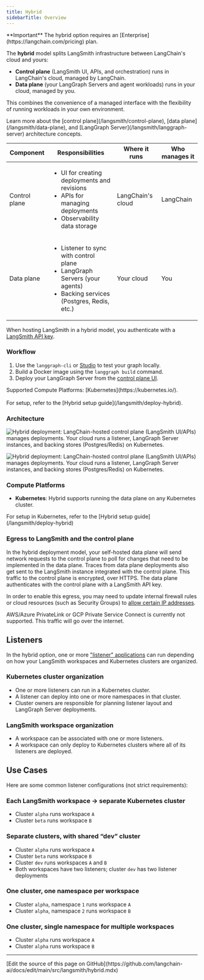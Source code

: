 ```yaml
---
title: Hybrid
sidebarTitle: Overview
---
```


<Info>
**Important**
The hybrid option requires an [Enterprise](https://langchain.com/pricing) plan.
</Info>

The **hybrid** model splits LangSmith infrastructure between LangChain's cloud and yours:

- **Control plane** (LangSmith UI, APIs, and orchestration) runs in LangChain's cloud, managed by LangChain.
- **Data plane** (your <Tooltip tip="The server that runs your applications.">LangGraph Servers</Tooltip> and agent workloads) runs in your cloud, managed by you.

This combines the convenience of a managed interface with the flexibility of running workloads in your own environment.

<Note>
Learn more about the [control plane](/langsmith/control-plane), [data plane](/langsmith/data-plane), and [LangGraph Server](/langsmith/langgraph-server) architecture concepts.
</Note>

| Component      | Responsibilities | Where it runs | Who manages it |
|----------------|------------------|---------------|----------------|
| <Tooltip tip="The LangSmith UI and APIs for managing deployments.">Control plane</Tooltip> | <ul><li>UI for creating deployments and revisions</li><li>APIs for managing deployments</li><li>Observability data storage</li></ul> | LangChain's cloud | LangChain |
| <Tooltip tip="The runtime environment where your LangGraph Servers and agents execute.">Data plane</Tooltip> | <ul><li>Listener to sync with control plane</li><li>LangGraph Servers (your agents)</li><li>Backing services (Postgres, Redis, etc.)</li></ul> | Your cloud | You |

When hosting LangSmith in a hybrid model, you authenticate with a [LangSmith API key](/langsmith/create-account-api-key).

### Workflow

1. Use the `langgraph-cli` or [Studio](/langsmith/studio) to test your graph locally.
1. Build a Docker image using the `langgraph build` command.
1. Deploy your LangGraph Server from the [control plane UI](/langsmith/control-plane#control-plane-ui).

<Note>
Supported Compute Platforms: [Kubernetes](https://kubernetes.io/).<br></br>
For setup, refer to the [Hybrid setup guide](/langsmith/deploy-hybrid).
</Note>

### Architecture

<img
    className="block dark:hidden"
    src="/langsmith/images/hybrid-with-deployment-light.png"
    alt="Hybrid deployment: LangChain-hosted control plane (LangSmith UI/APIs) manages deployments. Your cloud runs a listener, LangGraph Server instances, and backing stores (Postgres/Redis) on Kubernetes."
/>

<img
    className="hidden dark:block"
    src="/langsmith/images/hybrid-with-deployment-dark.png"
    alt="Hybrid deployment: LangChain-hosted control plane (LangSmith UI/APIs) manages deployments. Your cloud runs a listener, LangGraph Server instances, and backing stores (Postgres/Redis) on Kubernetes."
/>

### Compute Platforms

- **Kubernetes**: Hybrid supports running the data plane on any Kubernetes cluster.

<Tip>
For setup in Kubernetes, refer to the [Hybrid setup guide](/langsmith/deploy-hybrid)
</Tip>

### Egress to LangSmith and the control plane

In the hybrid deployment model, your self-hosted data plane will send network requests to the control plane to poll for changes that need to be implemented in the data plane. Traces from data plane deployments also get sent to the LangSmith instance integrated with the control plane. This traffic to the control plane is encrypted, over HTTPS. The data plane authenticates with the control plane with a LangSmith API key.

In order to enable this egress, you may need to update internal firewall rules or cloud resources (such as Security Groups) to [allow certain IP addresses](/langsmith/cloud-architecture-and-scalability#ingress-into-langchain-saas).

<Warning>
AWS/Azure PrivateLink or GCP Private Service Connect is currently not supported. This traffic will go over the internet.
</Warning>

## Listeners

In the hybrid option, one or more ["listener" applications](/langsmith/data-plane#listener-application) can run depending on how your LangSmith workspaces and Kubernetes clusters are organized.

### Kubernetes cluster organization
- One or more listeners can run in a Kubernetes cluster.
- A listener can deploy into one or more namespaces in that cluster.
- Cluster owners are responsible for planning listener layout and LangGraph Server deployments.

### LangSmith workspace organization
- A workspace can be associated with one or more listeners.
- A workspace can only deploy to Kubernetes clusters where all of its listeners are deployed.

## Use Cases

Here are some common listener configurations (not strict requirements):

### Each LangSmith workspace → separate Kubernetes cluster
- Cluster `alpha` runs workspace `A`
- Cluster `beta` runs workspace `B`

### Separate clusters, with shared “dev” cluster
- Cluster `alpha` runs workspace `A`
- Cluster `beta` runs workspace `B`
- Cluster `dev` runs workspaces `A` and `B`
- Both workspaces have two listeners; cluster `dev` has two listener deployments

### One cluster, one namespace per workspace
- Cluster `alpha`, namespace `1` runs workspace `A`
- Cluster `alpha`, namespace `2` runs workspace `B`

### One cluster, single namespace for multiple workspaces
- Cluster `alpha` runs workspace `A`
- Cluster `alpha` runs workspace `B`

---

<Callout icon="pen-to-square" iconType="regular">
  [Edit the source of this page on GitHub](https://github.com/langchain-ai/docs/edit/main/src/langsmith/hybrid.mdx)
</Callout>
